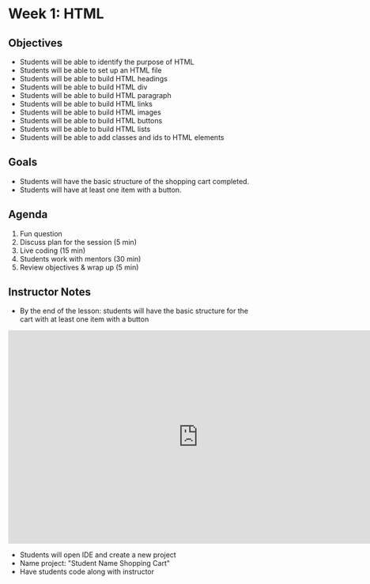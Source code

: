 # Week 1: HTML

## Objectives

- Students will be able to identify the purpose of HTML
- Students will be able to set up an HTML file
- Students will be able to build HTML headings
- Students will be able to build HTML div
- Students will be able to build HTML paragraph
- Students will be able to build HTML links
- Students will be able to build HTML images
- Students will be able to build HTML buttons
- Students will be able to build HTML lists
- Students will be able to add classes and ids to HTML elements

## Goals

- Students will have the basic structure of the shopping cart completed.
- Students will have at least one item with a button.

## Agenda

1. Fun question
2. Discuss plan for the session (5 min)
3. Live coding (15 min)
4. Students work with mentors (30 min)
5. Review objectives & wrap up (5 min)

## Instructor Notes

- By the end of the lesson: students will have the basic structure for the cart with at least one item with a button

<iframe
  width="768"
  height="432"
  src="https://stackblitz.com/edit/js-rw1ae4?file=index.html&embed=1"
  frameborder="0"
  scrolling="no"
  allow="fullscreen; clipboard-read; clipboard-write"
  allowfullscreen
></iframe>

- Students will open IDE and create a new project
- Name project: "Student Name Shopping Cart"
- Have students code along with instructor
